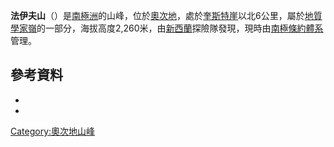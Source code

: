 {{coord|82|32|S|155|10|E|source:GNIS|display=title}}

'''法伊夫山'''（{{lang-en|Mount Fyfe}}）是[[南極洲|南極洲]]的山峰，位於[[奧次地|奧次地]]，處於[[奎斯特崖|奎斯特崖]]以北6公里，屬於[[地質學家嶺|地質學家嶺]]的一部分，海拔高度2,260米，由[[新西蘭|新西蘭]]探險隊發現，現時由[[南極條約體系|南極條約體系]]管理。

==參考資料==
*{{cite gnis | type = antarid | id = 5405| name = Fyfe, Mount | accessdate = 2012-04-12}}
*{{usgs-gazetteer|id=5405|name=Fyfe, Mount}}

{{DEFAULTSORT:Mount Fyfe}}
[[Category:奧次地山峰|Category:奧次地山峰]]


{{OatesLand-geo-stub}}